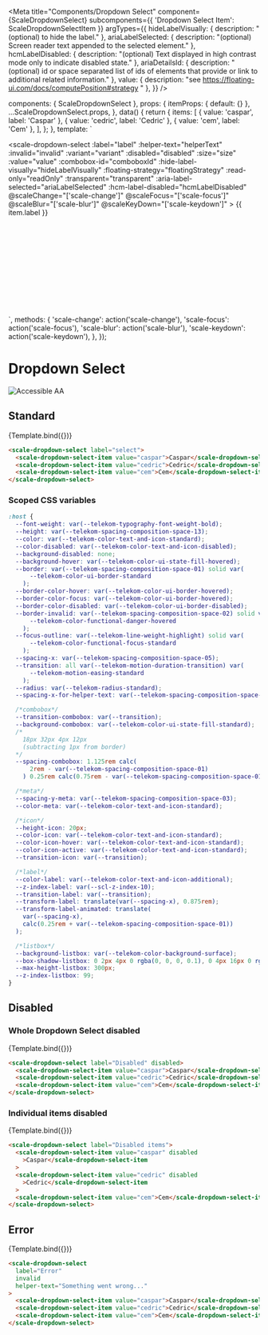
<Meta
  title="Components/Dropdown Select"
  component={ScaleDropdownSelect}
  subcomponents={{ 'Dropdown Select Item': ScaleDropdownSelectItem }}
  argTypes={{
    hideLabelVisually: {
      description: "(optional) to hide the label."
    },
    ariaLabelSelected: {
      description: "(optional) Screen reader text appended to the selected element."
    },
    hcmLabelDisabled: {
      description: "(optional) Text displayed in high contrast mode only to indicate disabled state."
    },
    ariaDetailsId: {
      description: "(optional) id or space separated list of ids of elements that provide or link to additional related information."
    },
    value: {
      description: "see https://floating-ui.com/docs/computePosition#strategy "
    },
  }}
/>

  components: { ScaleDropdownSelect },
  props: {
    itemProps: { default: {} },
    ...ScaleDropdownSelect.props,
  },
  data() {
    return {
      items: [
        { value: 'caspar', label: 'Caspar' },
        { value: 'cedric', label: 'Cedric' },
        { value: 'cem', label: 'Cem' },
      ],
    };
  },
  template: `
    <div style="min-height: 350px;">
    <scale-dropdown-select
        :label="label"
        :helper-text="helperText"
        :invalid="invalid"
        :variant="variant"
        :disabled="disabled"
        :size="size"
        :value="value"
        :combobox-id="comboboxId"
        :hide-label-visually="hideLabelVisually"
        :floating-strategy="floatingStrategy"
        :read-only="readOnly"
        :transparent="transparent"
        :aria-label-selected="ariaLabelSelected"
        :hcm-label-disabled="hcmLabelDisabled"
        @scaleChange="['scale-change']"
        @scaleFocus="['scale-focus']"
        @scaleBlur="['scale-blur']"
        @scaleKeyDown="['scale-keydown']"
    >
      <scale-dropdown-select-item
        v-for="(item, index) in items"
        :key="index"
        :value="item.value"
        :disabled="itemProps[index]?.disabled"
      >{{ item.label }}</scale-dropdown-select-item>
</scale-dropdown-select>
</div>
  `,
  methods: {
    'scale-change': action('scale-change'),
    'scale-focus': action('scale-focus'),
    'scale-blur': action('scale-blur'),
    'scale-keydown': action('scale-keydown'),
  },
});

<div
  style={{
    display: 'inline-flex',
    alignItems: 'center',
    justifyContent: 'space-between',
    width: '100%',
  }}
>
  <h1>Dropdown Select</h1>
  <img src="assets/aa.png" alt="Accessible AA" />
</div>

## Standard

<Canvas withSource="none">
  <Story
    name="Standard"
    args={{
      label: 'Select',
      value: 'caspar',
    }}
  >
    {Template.bind({})}
  </Story>
</Canvas>

<ArgsTable story="Standard" />

```html
<scale-dropdown-select label="select">
  <scale-dropdown-select-item value="caspar">Caspar</scale-dropdown-select-item>
  <scale-dropdown-select-item value="cedric">Cedric</scale-dropdown-select-item>
  <scale-dropdown-select-item value="cem">Cem</scale-dropdown-select-item>
</scale-dropdown-select>
```

### Scoped CSS variables

```css
:host {
  --font-weight: var(--telekom-typography-font-weight-bold);
  --height: var(--telekom-spacing-composition-space-13);
  --color: var(--telekom-color-text-and-icon-standard);
  --color-disabled: var(--telekom-color-text-and-icon-disabled);
  --background-disabled: none;
  --background-hover: var(--telekom-color-ui-state-fill-hovered);
  --border: var(--telekom-spacing-composition-space-01) solid var(
      --telekom-color-ui-border-standard
    );
  --border-color-hover: var(--telekom-color-ui-border-hovered);
  --border-color-focus: var(--telekom-color-ui-border-hovered);
  --border-color-disabled: var(--telekom-color-ui-border-disabled);
  --border-invalid: var(--telekom-spacing-composition-space-02) solid var(
      --telekom-color-functional-danger-hovered
    );
  --focus-outline: var(--telekom-line-weight-highlight) solid var(
      --telekom-color-functional-focus-standard
    );
  --spacing-x: var(--telekom-spacing-composition-space-05);
  --transition: all var(--telekom-motion-duration-transition) var(
      --telekom-motion-easing-standard
    );
  --radius: var(--telekom-radius-standard);
  --spacing-x-for-helper-text: var(--telekom-spacing-composition-space-03);

  /*combobox*/
  --transition-combobox: var(--transition);
  --background-combobox: var(--telekom-color-ui-state-fill-standard);
  /*
    18px 32px 4px 12px
    (subtracting 1px from border)
  */
  --spacing-combobox: 1.125rem calc(
      2rem - var(--telekom-spacing-composition-space-01)
    ) 0.25rem calc(0.75rem - var(--telekom-spacing-composition-space-01));

  /*meta*/
  --spacing-y-meta: var(--telekom-spacing-composition-space-03);
  --color-meta: var(--telekom-color-text-and-icon-standard);

  /*icon*/
  --height-icon: 20px;
  --color-icon: var(--telekom-color-text-and-icon-standard);
  --color-icon-hover: var(--telekom-color-text-and-icon-standard);
  --color-icon-active: var(--telekom-color-text-and-icon-standard);
  --transition-icon: var(--transition);

  /*label*/
  --color-label: var(--telekom-color-text-and-icon-additional);
  --z-index-label: var(--scl-z-index-10);
  --transition-label: var(--transition);
  --transform-label: translate(var(--spacing-x), 0.875rem);
  --transform-label-animated: translate(
    var(--spacing-x),
    calc(0.25rem + var(--telekom-spacing-composition-space-01))
  );

  /*listbox*/
  --background-listbox: var(--telekom-color-background-surface);
  --box-shadow-listbox: 0 2px 4px 0 rgba(0, 0, 0, 0.1), 0 4px 16px 0 rgba(0, 0, 0, 0.1);
  --max-height-listbox: 300px;
  --z-index-listbox: 99;
}
```

## Disabled

### Whole Dropdown Select disabled

<Canvas withSource="none">
  <Story
    name="Disabled"
    args={{
      label: 'Disabled',
      disabled: true,
    }}
  >
    {Template.bind({})}
  </Story>
</Canvas>

```html
<scale-dropdown-select label="Disabled" disabled>
  <scale-dropdown-select-item value="caspar">Caspar</scale-dropdown-select-item>
  <scale-dropdown-select-item value="cedric">Cedric</scale-dropdown-select-item>
  <scale-dropdown-select-item value="cem">Cem</scale-dropdown-select-item>
</scale-dropdown-select>
```

### Individual items disabled

<Canvas withSource="none">
  <Story
    name="Disabled items"
    args={{
      label: 'Individual items disabled',
      itemProps: {
        0: { disabled: true },
        1: { disabled: true },
      },
    }}
  >
    {Template.bind({})}
  </Story>
</Canvas>

```html
<scale-dropdown-select label="Disabled items">
  <scale-dropdown-select-item value="caspar" disabled
    >Caspar</scale-dropdown-select-item
  >
  <scale-dropdown-select-item value="cedric" disabled
    >Cedric</scale-dropdown-select-item
  >
  <scale-dropdown-select-item value="cem">Cem</scale-dropdown-select-item>
</scale-dropdown-select>
```

## Error

<Canvas withSource="none">
  <Story
    name="Error"
    args={{
      label: 'Error',
      invalid: true,
      helperText: 'Something went wrong...',
    }}
  >
    {Template.bind({})}
  </Story>
</Canvas>

```html
<scale-dropdown-select
  label="Error"
  invalid
  helper-text="Something went wrong..."
>
  <scale-dropdown-select-item value="caspar">Caspar</scale-dropdown-select-item>
  <scale-dropdown-select-item value="cedric">Cedric</scale-dropdown-select-item>
  <scale-dropdown-select-item value="cem">Cem</scale-dropdown-select-item>
</scale-dropdown-select>
```
